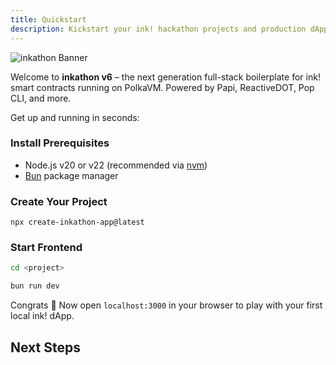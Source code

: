 ```yaml
---
title: Quickstart
description: Kickstart your ink! hackathon projects and production dApps.
---
```



<Image
  src="https://inkathon.xyz/inkathon-readme-banner.png"
  alt="inkathon Banner"
  width={2000}
  height={750}
/>

Welcome to **inkathon v6** – the next generation full-stack boilerplate for ink! smart contracts running on PolkaVM. Powered by Papi, ReactiveDOT, Pop CLI, and more.

Get up and running in seconds:

<Steps>
<Step>

### Install Prerequisites

- Node.js v20 or v22 (recommended via [nvm](https://github.com/nvm-sh/nvm))
- [Bun](https://bun.sh/) package manager

</Step>

<Step>

### Create Your Project

```npm
npx create-inkathon-app@latest
```

</Step>

<Step>

### Start Frontend

```bash
cd <project>

bun run dev
```

Congrats 🎉 Now open `localhost:3000` in your browser to play with your first local ink! dApp.

</Step>
</Steps>

## Next Steps

<Cards>
  <Card
    title="Setup Contract Development"
    description="Setup your ink! development environment"
    href="/guides/contract-development"
  />
  <Card
    title="Project Structure"
    description="Learn about the monorepo architecture and stack"
    href="/learn/structure"
  />
</Cards>
